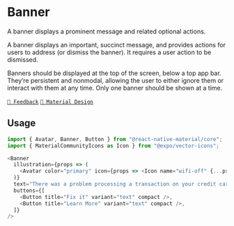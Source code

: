 
# Banner

A banner displays a prominent message and related optional actions.

<Example component="banner" section="overview" />

A banner displays an important, succinct message, and provides actions for users to address (or dismiss the banner).
It requires a user action to be dismissed.

Banners should be displayed at the top of the screen, below a top app bar. They’re persistent and nonmodal, allowing
the user to either ignore them or interact with them at any time. Only one banner should be shown at a time.

[`💬 Feedback`](https://github.com/yamankatby/react-native-material/labels/component%3A%20Banner)
[`🎨 Material Design`](https://material.io/components/banners)

## Usage

<Example component="banner" section="overview" />

```js
import { Avatar, Banner, Button } from "@react-native-material/core";
import { MaterialCommunityIcons as Icon } from "@expo/vector-icons";

<Banner
  illustration={props => (
    <Avatar color="primary" icon={props => <Icon name="wifi-off" {...props} />} {...props} />
  )}
  text="There was a problem processing a transaction on your credit card."
  buttons={[
    <Button title="Fix it" variant="text" compact />,
    <Button title="Learn More" variant="text" compact />,
  ]}
/>
```